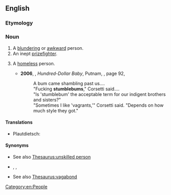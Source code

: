 ==English==

===Etymology===
{{compound|en|stumble|bum}}

===Noun===
{{en-noun}}

# A [[blundering]] or [[awkward]] person.
# An inept [[prizefighter]].
# {{lb|en|slang}} A [[homeless]] person.
#: {{synonyms|en|bum}}
#* '''2006''', {{w|Robert B. Parker}}, ''Hundred-Dollar Baby'', Putnam, {{ISBN|0399153764}}, page 92,
#*: A bum came shambling past us....
#*: "Fucking '''stumblebums'''," Corsetti said....
#*: "Is 'stumblebum' the acceptable term for our indigent brothers and sisters?"
#*: "Sometimes I like 'vagrants,'" Corsetti said. "Depends on how much style they got."

====Translations====
{{trans-top|a blundering or awkward person}}
* Plautdietsch: {{t|pdt|Schlenkjafoot|m}}
{{trans-mid}}
{{trans-bottom}}

====Synonyms====
* {{sense|blundering person}} See also [[Thesaurus:unskilled person]]
* {{sense|inept prizefighter}} {{l|en|ham-and-egger}}, {{l|en|palooka}}, {{l|en|tomato can}}
* {{sense|homeless person}} See also [[Thesaurus:vagabond]]

[[Category:en:People]]